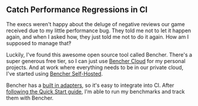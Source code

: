 ## Catch Performance Regressions in CI

The execs weren't happy about the deluge of negative reviews our game received due to my little performance bug.
They told me not to let it happen again, and when I asked how, they just told me not to do it again.
How am I supposed to manage that‽

Luckily, I've found this awesome open source tool called Bencher.
There's a super generous free tier, so I can just use [Bencher Cloud](/) for my personal projects.
And at work where everything needs to be in our private cloud, I've started using [Bencher Self-Hosted](/docs/tutorial/docker/).

Bencher has a [built in adapters](/docs/explanation/adapters/),
so it's easy to integrate into CI. After [following the Quick Start guide](/docs/tutorial/quick-start/),
I'm able to run my benchmarks and track them with Bencher.

